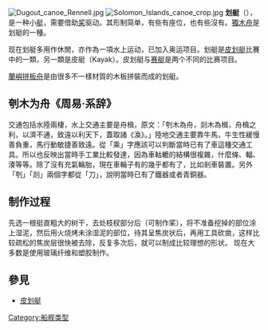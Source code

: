 [[File:Dugout_canoe_Rennell.jpg|thumb]]
[[Image:Solomon_Islands_canoe_crop.jpg|thumb]]
'''划艇'''（{{lang-en|Canoe}}），是一种小[[艇|艇]]，需要借助[[桨|桨]]驱动。其形制简单，有些有座位，也有些沒有。[[獨木舟|獨木舟]]是划艇的一種。

现在划艇多用作休閒，亦作為一項水上运动，已加入奥运项目。划艇是[[皮划艇|皮划艇]]比賽中的一類，另一類是皮艇（Kayak）。皮划艇与[[赛艇|赛艇]]是两个不同的比赛项目。

[[蘭嶼|蘭嶼]][[拼板舟|拼板舟]]是由很多不一樣材質的木板拼裝而成的划艇。
== 刳木为舟《周易·系辞》 ==
交通包括水陸兩棲，水上交通主要是舟楫，原文：「刳木為舟，剡木為楫，舟楫之利，以濟不通，致遠以利天下，蓋取諸《渙》。」陸地交通主要靠牛馬，牛生性緩慢善負重，馬行動敏捷善致遠。從「乘」字應該可以判斷當時已有了車這種交通工具。所以也反映出當時手工業比較發達，因為車軲轆的結構很複雜，什麼條、輻、湊等等。除了沒有充氣輪胎，現在車輪子有的幾乎都有了，比如剎車裝置。另外「刳」「剡」兩個字都從「刀」，說明當時已有了鐵器或者青銅器。

== 制作过程 ==
先选一根挺直粗大的树干，去处枝杈部分后（可制作桨），将不准备挖掉的部位涂上湿泥，然后用火烧烤未涂湿泥的部位，待其呈焦炭状后，再用工具砍凿，这样比较疏松的焦炭层很快被去除，反复多次后，就可以制成比较理想的形状。
现在大多数是使用玻璃纤维和塑胶制作。

== 參見 ==
* [[皮划艇|皮划艇]]

{{Authority control}}
[[Category:船舰类型|Category:船舰类型]]